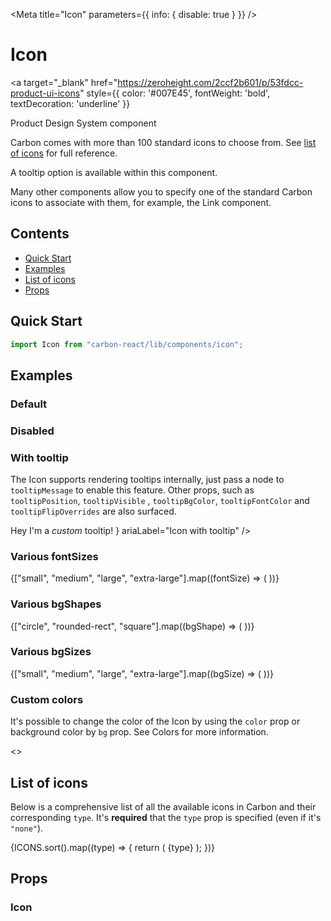 

<Meta title="Icon" parameters={{ info: { disable: true } }} />

# Icon

<a
  target="_blank"
  href="https://zeroheight.com/2ccf2b601/p/53fdcc-product-ui-icons"
  style={{ color: '#007E45', fontWeight: 'bold', textDecoration: 'underline' }}
>
  Product Design System component 
</a>

Carbon comes with more than 100 standard icons to choose from. See [list of icons](#list-of-icons) for full reference.

A tooltip option is available within this component.

Many other components allow you to specify one of the standard Carbon icons to associate with them, for example, the Link component.

## Contents

- [Quick Start](#quick-start)
- [Examples](#examples)
- [List of icons](#list-of-icons)
- [Props](#props)

## Quick Start

```javascript
import Icon from "carbon-react/lib/components/icon";
```

## Examples

### Default

<Canvas>
  <Story name="default">
    <Icon type="add" />
  </Story>
</Canvas>

### Disabled

<Canvas>
  <Story name="disabled">
    <Icon type="add" disabled />
  </Story>
</Canvas>

### With tooltip

The Icon supports rendering tooltips internally, just pass a node to `tooltipMessage` to enable this feature. Other props,
such as `tooltipPosition`, `tooltipVisible` , `tooltipBgColor`, `tooltipFontColor` and `tooltipFlipOverrides` are also surfaced.

<Canvas>
  <Story name="with tooltip" parameters={{ chromatic: { disableSnapshot: true } }}>
    <div style={{ margin: 60, display: "inline" }}>
      <Icon
        mr={8}
        type="add"
        tooltipMessage="Hey I'm a default tooltip!"
        ariaLabel="Icon with tooltip"
      />
      <Icon
        mr={8}
        type="add"
        tooltipMessage={
          <>
            Hey I'm a <em>custom</em> tooltip!
          </>
        }
        ariaLabel="Icon with tooltip"
      />
      <Icon
        mr={8}
        type="add"
        tooltipMessage="Hey I'm a tooltip with a different position!"
        tooltipPosition="bottom"
        ariaLabel="Icon with tooltip"
      />
      <Icon
        mr={8}
        type="add"
        tooltipMessage="Hey I'm a tooltip with a different color!"
        tooltipBgColor="lightblue"
        tooltipFontColor="black"
        ariaLabel="Icon with tooltip"
      />
      <Icon
        type="add"
        tooltipMessage="Hey I'm a tooltip with flip behaviour overrides!"
        tooltipFlipOverrides={["right", "left"]}
        ariaLabel="Icon with tooltip"
      />
    </div>
  </Story>
</Canvas>

### Various fontSizes

<Canvas>
  <Story name="various fontSizes">
    {["small", "medium", "large", "extra-large"].map((fontSize) => (
      <Icon type="add" fontSize={fontSize} key={fontSize} />
    ))}
  </Story>
</Canvas>

### Various bgShapes

<Canvas>
  <Story name="various bgShapes">
    {["circle", "rounded-rect", "square"].map((bgShape) => (
      <Icon type="add" bgShape={bgShape} bg="#00b000" mr={1} key={bgShape} />
    ))}
  </Story>
</Canvas>

### Various bgSizes

<Canvas>
  <Story name="various bgSizes">
    {["small", "medium", "large", "extra-large"].map((bgSize) => (
      <Icon type="add" bg="#00b000" bgSize={bgSize} mr={1} key={bgSize} />
    ))}
  </Story>
</Canvas>

### Custom colors

It's possible to change the color of the Icon by using the `color` prop or background color by `bg` prop.
See <LinkTo kind="Documentation/Colors" name="page" story="page">Colors</LinkTo> for more information.

<Canvas>
  <Story
    name="custom colors"
    parameters={{ info: { disable: true }, chromatic: { disableSnapshot: true } }}
  >
    <>
      <Box mb={1}>
        <Icon type="add" color="--colorsUtilityYin090" />
        <Icon type="add" color="primary" />
        <Icon type="add" color="blackOpacity65" />
        <Icon type="add" color="brilliantGreenShade20" />
        <Icon type="add" color="red" />
        <Icon type="add" color="#123456" />
        <Icon type="add" color="rgb(0, 123, 10)" />
      </Box>
      <Box mb={1}>
        <Icon
          type="add"
          color="--colorsUtilityYin090"
          bg="--colorsSemanticCaution500"
        />
        <Icon type="add" color="red" bg="primary" />
        <Icon type="add" color="white" bg="blackOpacity65" />
        <Icon type="add" bg="brilliantGreenShade20" />
        <Icon type="add" bg="red" />
        <Icon type="add" color="white" bg="#123456" />
        <Icon type="add" color="white" bg="rgb(0, 123, 10)" />
      </Box>
    </>
  </Story>
</Canvas>

## List of icons

Below is a comprehensive list of all the available icons in Carbon and their corresponding `type`.
It's **required** that the `type` prop is specified (even if it's `"none"`).

<Canvas>
  <Story
    name="list of icons"
    parameters={{ info: { disable: true }, chromatic: { disableSnapshot: true } }}
  >
    <Box m={2}>
      {ICONS.sort().map((type) => {
        return (
          <Box m={2} key={`icon-${type}`}>
            <Icon m={2} type={type} fontSize="large" />
            {type}
          </Box>
        );
      })}
    </Box>
  </Story>
</Canvas>

## Props

### Icon

<StyledSystemProps of={Icon} noHeader margin />
